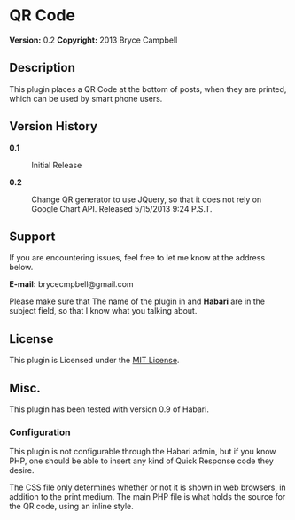 = QR Code =
'''Version:''' 0.2
'''Copyright:''' 2013 Bryce Campbell

==Description== 

This plugin places a QR Code at the bottom of posts, when they are printed, which can be used by smart phone users.

== Version History ==

<dl>
<dt style="font-weight:bold">0.1</dt><dd>Initial Release</dd>
<dt style="font-weight:bold">0.2</dt><dd>Change QR generator to use JQuery, so that it does not rely on Google Chart API. Released 5/15/2013 9:24 P.S.T.</dd>
</dl>

== Support ==

If you are encountering issues, feel free to let me know at the address below.

'''E-mail:''' brycecmpbell@gmail.com

Please make sure that The name of the plugin in and '''Habari''' are in the subject field, so that I know what you talking about.

== License ==

This plugin is Licensed under the [http://opensource.org/licenses/MIT MIT License].

== Misc. ==

This plugin has been tested with version 0.9 of Habari.

=== Configuration ===

This plugin is not configurable through the Habari admin, but if you know PHP, one should be able to insert any kind of Quick Response code they desire.

The CSS file only determines whether or not it is shown in web browsers, in addition to the print medium. The main PHP file is what holds the source for the QR code, using an inline style.
